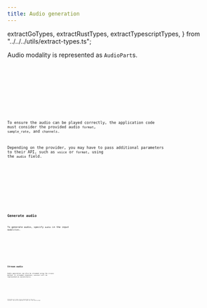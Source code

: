 ```yaml
---
title: Audio generation
---
```


  extractGoTypes,
  extractRustTypes,
  extractTypescriptTypes,
} from "../../../utils/extract-types.ts";

Audio modality is represented as `AudioPart`s.

<Tabs>
  <TabItem label="TypeScript">
    <Code
      code={extractTypescriptTypes(["AudioPart", "AudioFormat"])}
      lang="typescript"
      title="types.ts"
    />
  </TabItem>
  <TabItem label="Rust">
    <Code
      code={extractRustTypes(["AudioPart", "AudioFormat"])}
      lang="rust"
      title="types.rs"
    />
  </TabItem>
  <TabItem label="Go">
    <Code
      code={extractGoTypes(["AudioPart", "AudioFormat"])}
      lang="go"
      title="types.go"
    />
  </TabItem>
</Tabs>

To ensure the audio can be played correctly, the application code must consider the provided audio `format`, `sample_rate`, and `channels`.

Depending on the provider, you may have to pass additional parameters to their API, such as `voice` or `format`, using the `audio` field.

<Tabs>
  <TabItem label="TypeScript">
    <Code
      code={extractTypescriptTypes(["AudioOptions"])}
      lang="typescript"
      title="types.ts"
    />
  </TabItem>
  <TabItem label="Rust">
    <Code
      code={extractRustTypes(["AudioOptions"])}
      lang="rust"
      title="types.rs"
    />
  </TabItem>
  <TabItem label="Go">
    <Code
      code={extractGoTypes(["AudioOptions"])}
      lang="go"
      title="types.go"
    />
  </TabItem>
</Tabs>

## Generate audio

To generate audio, specify `audio` in the input `modalities`.

<Tabs>
  <TabItem label="TypeScript">
    <Code
      code={jsGenerateAudioCode}
      lang="typescript"
      title="generate-audio.ts"
    />
  </TabItem>
  <TabItem label="Rust">
    <Code code={rustGenerateAudioCode} lang="rust" title="generate-audio.rs" />
  </TabItem>
  <TabItem label="Go">
    <Code code={goGenerateAudioCode} lang="go" title="main.go" />
  </TabItem>
</Tabs>

## Stream audio

Audio generation can also be streamed using the `stream()` method. In streamed responses, `AudioPart` will be represented as `AudioPartDelta`:

<Tabs>
  <TabItem label="TypeScript">
    <Code
      code={extractTypescriptTypes(["AudioPartDelta", "AudioFormat"])}
      lang="typescript"
      title="types.ts"
    />
  </TabItem>
  <TabItem label="Rust">
    <Code
      code={extractRustTypes(["AudioPartDelta", "AudioFormat"])}
      lang="rust"
      title="types.rs"
    />
  </TabItem>
  <TabItem label="Go">
    <Code
      code={extractGoTypes(["AudioPartDelta", "AudioFormat"])}
      lang="go"
      title="types.go"
    />
  </TabItem>
</Tabs>

Individual `data` chunks can be played back as they are received. They can be combined to create the final audio output.

<Tabs>
  <TabItem label="TypeScript">
    <Code code={jsStreamAudioCode} lang="typescript" title="stream-audio.ts" />
  </TabItem>
  <TabItem label="Rust">
    <Code code={rustStreamAudioCode} lang="rust" title="stream-audio.rs" />
  </TabItem>
  <TabItem label="Go">
    <Code code={goStreamAudioCode} lang="go" title="main.go" />
  </TabItem>
</Tabs>
